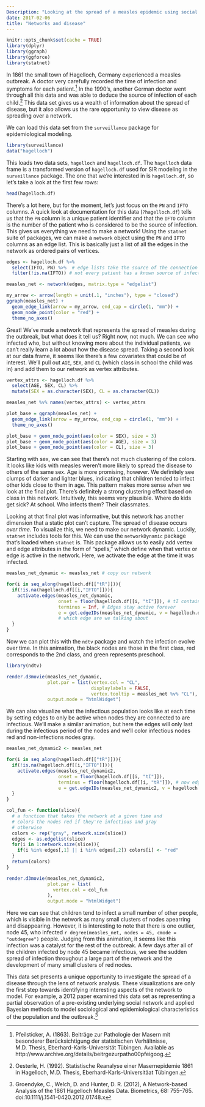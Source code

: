 ```yaml
---
Description: "Looking at the spread of a measles epidemic using social networks."
date: 2017-02-06
title: "Networks and disease"
---
```


```r
knitr::opts_chunk$set(cache = TRUE)
library(dplyr)
library(ggraph)
library(ggforce)
library(statnet)
```

In 1861 the small town of Hagelloch, Germany experienced a measles outbreak. A doctor very carefully recorded the time of infection and symptoms for each patient.^[Pfeilsticker, A. (1863). Beiträge zur Pathologie der Masern mit besonderer Berücksichtigung der statistischen Verhältnisse, M.D. Thesis, Eberhard-Karls-Universität Tübingen. Available as http://www.archive.org/details/beitrgezurpatho00pfeigoog.] In the 1990's, another German doctor went through all this data and was able to deduce the source of infection of each child.^[Oesterle, H. (1992). Statistische Reanalyse einer Masernepidemie 1861 in Hagelloch, M.D. Thesis, Eberhard-Karls-Universitäat Tübingen.] This data set gives us a wealth of information about the spread of disease, but it also allows us the rare opportunity to view disease as spreading over a network.

We can load this data set from the `surveillance` package for epidemiological modeling.

```r
library(surveillance)
data("hagelloch")
```

This loads two data sets, `hagelloch` and `hagelloch.df`. The `hagelloch` data frame is a transformed version of `hagelloch.df` used for SIR modeling in the `surveillance` package. The one that we're interested in is `hagelloch.df`, so let's take a look at the first few rows:

```r
head(hagelloch.df)
```

There's a lot here, but for the moment, let's just focus on the `PN` and `IFTO` columns. A quick look at documentation for this data (`?hagelloch.df`) tells us that the `PN` column is a unique patient identifier and that the `IFTO` column is the number of the patient who is considered to be the source of infection. This gives us everything we need to make a network! Using the `statnet` suite of packages, we can make a `network` object using the `PN` and `IFTO` columns as an edge list. This is basically just a list of all the edges in the network as ordered pairs of vertices.

```r
edges <- hagelloch.df %>% 
  select(IFTO, PN) %>%  # edge lists take the source of the connection first
  filter(!is.na(IFTO)) # not every patient has a known source of infection

measles_net <- network(edges, matrix.type = "edgelist")

my_arrow <- arrow(length = unit(.1, "inches"), type = "closed")
ggraph(measles_net) +
  geom_edge_link(arrow = my_arrow, end_cap = circle(1, "mm")) +
  geom_node_point(color = "red") +
  theme_no_axes()
```

Great! We've made a network that represents the spread of measles during the outbreak, but what does it tell us? Right now, not much. We can see who infected who, but without knowing more about the individual patients, we can't really learn a lot about how the disease spread. Taking a second look at our data frame, it seems like there's a few covariates that could be of interest. We'll pull out `AGE`, `SEX`, and `CL` (which class in school the child was in) and add them to our network as vertex attributes.

```r
vertex_attrs <- hagelloch.df %>% 
  select(AGE, SEX, CL) %>% 
  mutate(SEX = as.character(SEX), CL = as.character(CL))

measles_net %v% names(vertex_attrs) <- vertex_attrs

plot_base = ggraph(measles_net) +
  geom_edge_link(arrow = my_arrow, end_cap = circle(1, "mm")) +
  theme_no_axes()

plot_base + geom_node_point(aes(color = SEX), size = 3)
plot_base + geom_node_point(aes(color = AGE), size = 3)
plot_base + geom_node_point(aes(color = CL), size = 3)
```

Starting with sex, we can see that there's not much clustering of the colors. It looks like kids with measles weren't more likely to spread the disease to others of the same sex. Age is more promising, however. We definitely see clumps of darker and lighter blues, indicating that children tended to infect other kids close to them in age. This pattern makes more sense when we look at the final plot. There's definitely a strong clustering effect based on class in this network. Intuitively, this seems very plausible. Where do kids get sick? At school. Who infects them? Their classmates.

Looking at that final plot was informative, but this network has another dimension that a static plot can't capture. The spread of disease occurs *over time*. To visualize this, we need to make our network dynamic. Luckily, `statnet` includes tools for this. We can use the `networkDynamic` package that's loaded when `statnet` is. This package allows us to easily add vertex and edge attributes in the form of "spells," which define when that vertex or edge is active in the network. Here, we activate the edge at the time it was infected.

```r
measles_net_dynamic <- measles_net # copy our network

for(i in seq_along(hagelloch.df[["tR"]])){
  if(!is.na(hagelloch.df[[i,"IFTO"]])){
    activate.edges(measles_net_dynamic, 
                   onset = floor(hagelloch.df[[i, "tI"]]), # tI contains jittered time of infection
                   terminus = Inf, # Edges stay active forever
                   e = get.edgeIDs(measles_net_dynamic, v = hagelloch.df[[i,"IFTO"]], alter = i)) 
                   # which edge are we talking about
  }
}
```

Now we can plot this with the `ndtv` package and watch the infection evolve over time. In this animation, the black nodes are those in the first class, red corresponds to the 2nd class, and green represents preschool.

```r
library(ndtv)

render.d3movie(measles_net_dynamic,
               plot.par = list(vertex.col = "CL", 
                               displaylabels = FALSE,
                               vertex.tooltip = measles_net %v% "CL"),
               output.mode = "htmlWidget")

```

We can also visualize what the infectious population looks like at each time by setting edges to only be active when nodes they are connected to are infectious. We'll make a similar animation, but here the edges will only last during the infectious period of the nodes and we'll color infectious nodes red and non-infections nodes gray.

```r
measles_net_dynamic2 <- measles_net

for(i in seq_along(hagelloch.df[["tR"]])){
  if(!is.na(hagelloch.df[[i,"IFTO"]])){
    activate.edges(measles_net_dynamic2,
                   onset = floor(hagelloch.df[[i, "tI"]]),
                   terminus = floor(hagelloch.df[[i, "tR"]]), # now edges end when no longer infectious
                   e = get.edgeIDs(measles_net_dynamic2, v = hagelloch.df[[i,"IFTO"]], alter = i))
  }
}

col_fun <- function(slice){
  # a function that takes the network at a given time and 
  # colors the nodes red if they're infectious and gray
  # otherwise
  colors <- rep("gray", network.size(slice))
  edges <- as.edgelist(slice)
  for(i in 1:network.size(slice)){
    if(i %in% edges[,1] || i %in% edges[,2]) colors[i] <- "red"
  }
  return(colors)
}

render.d3movie(measles_net_dynamic2,
               plot.par = list(
                 vertex.col = col_fun
               ),
               output.mode = "htmlWidget")
```

Here we can see that children tend to infect a small number of other people, which is visible in the network as many small clusters of nodes apearring and disappearing. However, it is interesting to note that there is one outlier, node 45, who infected `r degree(measles_net, nodes = 45, cmode = "outdegree")` people. Judging from this animation, it seems like this infection was a catalyst for the rest of the outbreak. A few days after all of the children infected by node 45 became infectious, we see the sudden spread of infection throughout a large part of the network and the development of many small clusters of red nodes.

This data set presents a unique opportunity to investigate the spread of a disease through the lens of network analysis. These visualizations are only the first step towards identifying interesting aspects of the network to model. For example, a 2012 paper examined this data set as representing a partial observation of a pre-existing underlying social network and applied Bayesian methods to model sociological and epidemiological characteristics of the population and the outbreak.^[Groendyke, C., Welch, D. and Hunter, D. R. (2012), A Network-based Analysis of the 1861 Hagelloch Measles Data. Biometrics, 68: 755–765. doi:10.1111/j.1541-0420.2012.01748.x]
